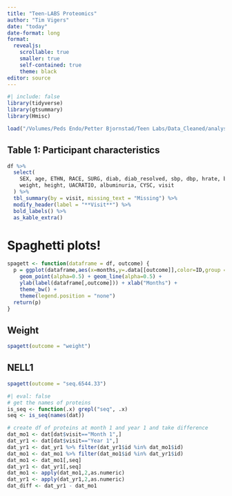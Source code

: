 ```yaml
---
title: "Teen-LABS Proteomics"
author: "Tim Vigers"
date: "today"
date-format: long
format:
  revealjs:
    scrollable: true
    smaller: true
    self-contained: true
    theme: black
editor: source
---
```


```r
#| include: false
library(tidyverse)
library(gtsummary)
library(Hmisc)
```

```r
load("/Volumes/Peds Endo/Petter Bjornstad/Teen Labs/Data_Cleaned/analysis_dataset.RData")
```

## Table 1: Participant characteristics

```r
df %>%
  select(
    SEX, age, ETHN, RACE, SURG, diab, diab_resolved, sbp, dbp, hrate, bfat, bmi,
    weight, height, UACRATIO, albuminuria, CYSC, visit
  ) %>%
  tbl_summary(by = visit, missing_text = "Missing") %>%
  modify_header(label = "**Visit**") %>%
  bold_labels() %>%
  as_kable_extra()
```

# Spaghetti plots!

```r
spagett <- function(dataframe = df, outcome) {
  p = ggplot(dataframe,aes(x=months,y=.data[[outcome]],color=ID,group = ID)) + 
    geom_point(alpha=0.5) + geom_line(alpha=0.5) +
    ylab(label(dataframe[,outcome])) + xlab("Months") +
    theme_bw() +
    theme(legend.position = "none") 
  return(p)
}
```

## Weight

```r
spagett(outcome = "weight")
```

## NELL1

```r
spagett(outcome = "seq.6544.33")
```


```r
#| eval: false
# get the names of proteins
is_seq <- function(.x) grepl("seq", .x)
seq <- is_seq(names(dat))

# create df of proteins at month 1 and year 1 and take difference
dat_mo1 <- dat[dat$visit=="Month 1",]
dat_yr1 <- dat[dat$visit=="Year 1",]
dat_yr1 <- dat_yr1 %>% filter(dat_yr1$id %in% dat_mo1$id)
dat_mo1 <- dat_mo1 %>% filter(dat_mo1$id %in% dat_yr1$id)
dat_mo1 <- dat_mo1[,seq]
dat_yr1 <- dat_yr1[,seq]
dat_mo1 <- apply(dat_mo1,2,as.numeric)
dat_yr1 <- apply(dat_yr1,2,as.numeric)
dat_diff <- dat_yr1 - dat_mo1
```
